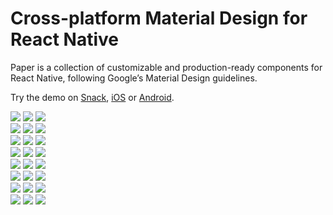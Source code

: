 
<Logo />

# Cross-platform Material Design for React Native


Paper is a collection of customizable and production-ready components for React Native, following Google’s Material Design guidelines.

Try the demo on [Snack](https://snack.expo.dev/@react-native-paper/react-native-paper-example_v5), [iOS](https://apps.apple.com/app/react-native-paper/id1548934513) or [Android](https://play.google.com/store/apps/details?id=com.callstack.reactnativepaperexample).

<BannerExample />

<div class="gallery gallery-light">
  <img src="/gallery/button.png" />
  <img src="/gallery/input.png" />
  <img src="/gallery/card.png" />
</div>

<div class="gallery gallery-light">
  <img src="/gallery/searchbar.png" />
  <img src="/gallery/appbar.png" />
  <img src="/gallery/snackbar.png" />
</div>

<div class="gallery gallery-light">
  <img src="/gallery/chip.png" />
  <img src="/gallery/list.png" />
  <img src="/gallery/list-accordion.png" />
</div>

<div class="gallery gallery-light">
  <img src="/gallery/typography.png" />
  <img src="/gallery/bottom-navigation.png" />
  <img src="/gallery/fab.png" />
</div>

<div class="gallery gallery-dark">
  <img src="/gallery/button-dark.png" />
  <img src="/gallery/input-dark.png" />
  <img src="/gallery/card-dark.png" />
</div>

<div class="gallery gallery-dark">
  <img src="/gallery/searchbar-dark.png" />
  <img src="/gallery/appbar-dark.png" />
  <img src="/gallery/snackbar-dark.png" />
</div>

<div class="gallery gallery-dark">
  <img src="/gallery/chip-dark.png" />
  <img src="/gallery/list-dark.png" />
  <img src="/gallery/list-accordion-dark.png" />
</div>

<div class="gallery gallery-dark">
  <img src="/gallery/typography-dark.png" />
  <img src="/gallery/bottom-navigation-dark.png" />
  <img src="/gallery/fab-dark.png" />
</div>
